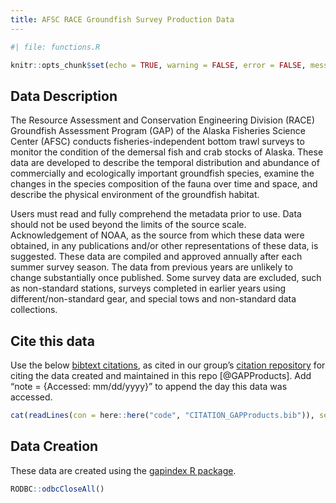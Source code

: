 ```yaml
---
title: AFSC RACE Groundfish Survey Production Data
---
```


```r
#| file: functions.R

knitr::opts_chunk$set(echo = TRUE, warning = FALSE, error = FALSE, message = FALSE, eval = TRUE, comment = FALSE)
```

## Data Description

The Resource Assessment and Conservation Engineering Division (RACE) Groundfish Assessment Program (GAP) of the Alaska Fisheries Science Center (AFSC) conducts fisheries-independent bottom trawl surveys to monitor the condition of the demersal fish and crab stocks of Alaska. These data are developed to describe the temporal distribution and abundance of commercially and ecologically important groundfish species, examine the changes in the species composition of the fauna over time and space, and describe the physical environment of the groundfish habitat.

Users must read and fully comprehend the metadata prior to use. Data should not be used beyond the limits of the source scale. Acknowledgement of NOAA, as the source from which these data were obtained, in any publications and/or other representations of these data, is suggested. These data are compiled and approved annually after each summer survey season. The data from previous years are unlikely to change substantially once published. Some survey data are excluded, such as non-standard stations, surveys completed in earlier years using different/non-standard gear, and special tows and non-standard data collections.

## Cite this data

Use the below [bibtext citations](`r paste0(link_repo, "/blob/main/code/CITATION_GAPProducts.bib")`), as cited in our group's [citation repository](https://github.com/afsc-gap-products/citations/blob/main/cite/bibliography.bib) for citing the data created and maintained in this repo [@GAPProducts]. Add "note = {Accessed: mm/dd/yyyy}" to append the day this data was accessed. 

```r
cat(readLines(con = here::here("code", "CITATION_GAPProducts.bib")), sep = "\n") 
```

## Data Creation

These data are created using the [gapindex R package](https://github.com/afsc-gap-products/gapindex). 

```r
RODBC::odbcCloseAll()
```

